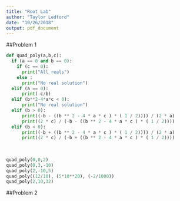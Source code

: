 ```yaml
---
title: "Root Lab"
author: "Taylor Ledford"
date: "10/26/2018"
output: pdf_document
---
```

##Problem 1
```python
def quad_poly(a,b,c):
  if (a == 0 and b == 0):
    if (c == 0):
      print("All reals")
    else :
      print("No real solution")
  elif (a == 0):
      print(-c/b)
  elif (b**2-4*a*c < 0):
      print("No real solution")
  elif (b > 0):
      print((-b - ((b ** 2 - 4 * a * c ) * ( 1 / 2)))) / (2 * a)
      print((2 * c) / (-b - ((b ** 2 - 4 * a * c ) * ( 1 / 2))))
  elif (b < 0):
      print((-b + ((b ** 2 - 4 * a * c ) * ( 1 / 2)))) / (2 * a)
      print((2 * c) / (-b + ((b ** 2 - 4 * a * c ) * ( 1 / 2))))
      
  
      
quad_poly(0,0,2)
quad_poly(0,3,-10)
quad_poly(2,-10,5)
quad_poly((12/10), (5*10**20), (-2/1000))
quad_poly(2,10,32)
```

##Problem 2
```python

```